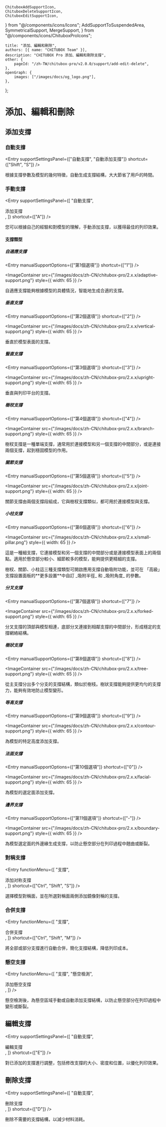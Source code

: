 	ChituboxAddSupportIcon,
	ChituboxDeleteSupportIcon,
	ChituboxEditSupportIcon,
} from "@/components/icons/Icons";
	AddSupportToSuspendedArea,
	SymmetricalSupport,
	MergeSupport,
} from "@/components/icons/ChituboxProIcons";

	title: "添加、編輯和刪除",
	authors: [{ name: "CHITUBOX Team" }],
	description: "CHITUBOX Pro 添加、編輯和刪除支撐",
	other: {
		pageId: "/zh-TW/chitubox-pro/v2.0.0/support/add-edit-delete",
	},
	openGraph: {
		images: ["/images/docs/og_logo.png"],
	},
};

# 添加、編輯和刪除

## 添加支撐

### 自動支撐

<Entry
	supportSettingsPanel={["自動支撐", "自動添加支撐"]}
	shortcut={["Shift", "S"]}
/>

根據支撐參數及模型的幾何特徵，自動生成支撐結構，大大節省了用戶的時間。

### 手動支撐

<Entry
	supportSettingsPanel={[
		"自動支撐",
		<div className="flex items-center gap-1">
			<ChituboxAddSupportIcon />
			添加支撐
		</div>,
	]}
	shortcut={["A"]}
/>

您可以根據自己的經驗和對模型的理解，手動添加支撐，以獲得最佳的列印效果。

#### 支撐類型

##### 自適應支撐

<Entry manualSupportOptions={["第1個選項"]} shortcut={["1"]} />

<ImageContainer
	src={"/images/docs/zh-CN/chitubox-pro/2.x.x/adaptive-support.png"}
	style={{ width: 65 }}
/>

自適應支撐能夠根據模型的具體情況，智能地生成合適的支撐。

##### 垂直支撐

<Entry manualSupportOptions={["第2個選項"]} shortcut={["2"]} />

<ImageContainer
	src={"/images/docs/zh-CN/chitubox-pro/2.x.x/vertical-support.png"}
	style={{ width: 65 }}
/>

垂直於模型表面的支撐。

##### 豎直支撐

<Entry manualSupportOptions={["第3個選項"]} shortcut={["3"]} />

<ImageContainer
	src={"/images/docs/zh-CN/chitubox-pro/2.x.x/upright-support.png"}
	style={{ width: 65 }}
/>

垂直與列印平台的支撐。

##### 樹杈支撐

<Entry manualSupportOptions={["第4個選項"]} shortcut={["4"]} />

<ImageContainer
	src={"/images/docs/zh-CN/chitubox-pro/2.x.x/branch-support.png"}
	style={{ width: 65 }}
/>

樹杈支撐是一種單端支撐，通常用於連接模型和另一個支撐的中間部分，或是連接兩個支撐，起到穩固模型的作用。

##### 關節支撐

<Entry manualSupportOptions={["第5個選項"]} shortcut={["5"]} />

<ImageContainer
	src={"/images/docs/zh-CN/chitubox-pro/2.x.x/joint-support.png"}
	style={{ width: 65 }}
/>

關節支撐由兩個支撐段組成，它與樹杈支撐類似，都可用於連接模型與支撐。

##### 小柱支撐

<Entry manualSupportOptions={["第6個選項"]} shortcut={["6"]} />

<ImageContainer
	src={"/images/docs/zh-CN/chitubox-pro/2.x.x/small-pillar.png"}
	style={{ width: 65 }}
/>

這是一種細支撐，它連接模型和另一個支撐的中間部分或是連接模型表面上的兩個點。適用於懸空部分較小、細節較多的模型，能夠提供更精細的支撐。

<Admonition type="tip" title="提示">
	樹杈、關節、小柱這三種支撐類型可開啟應用支撐自動吸附功能，並可在
	「高級」支撐設置面板的**更多設置**中自訂 _吸附半徑_ 和 _吸附角度_ 的參數。
</Admonition>

##### 分叉支撐

<Entry manualSupportOptions={["第7個選項"]} shortcut={["7"]} />

<ImageContainer
	src={"/images/docs/zh-CN/chitubox-pro/2.x.x/forked-support.png"}
	style={{ width: 65 }}
/>

分叉支撐的頂部與模型相連，底部分叉連接到相鄰支撐的中間部分，形成穩定的支撐網絡結構。

##### 樹狀支撐

<Entry manualSupportOptions={["第8個選項"]} shortcut={["8"]} />

<ImageContainer
	src={"/images/docs/zh-CN/chitubox-pro/2.x.x/tree-support.png"}
	style={{ width: 65 }}
/>

從主支撐分出多个分支的支撐結構，類似於樹枝。樹狀支撐能夠提供更均勻的支撐力，能夠有效地防止模型變形。

##### 等高支撐

<Entry manualSupportOptions={["第9個選項"]} shortcut={["9"]} />

<ImageContainer
	src={"/images/docs/zh-CN/chitubox-pro/2.x.x/contour-support.png"}
	style={{ width: 65 }}
/>

為模型的特定高度添加支撐。

##### 法面支撐

<Entry manualSupportOptions={["第10個選項"]} shortcut={["0"]} />

<ImageContainer
	src={"/images/docs/zh-CN/chitubox-pro/2.x.x/facial-support.png"}
	style={{ width: 65 }}
/>

為模型的選定面添加支撐。

##### 邊界支撐

<Entry manualSupportOptions={["第11個選項"]} shortcut={["-"]} />

<ImageContainer
	src={"/images/docs/zh-CN/chitubox-pro/2.x.x/boundary-support.png"}
	style={{ width: 65 }}
/>

為模型選定面的外邊緣生成支撐，以防止懸空部分在列印過程中翹曲或斷裂。

### 對稱支撐

<Entry
	functionMenu={[
		"支撐",
		<div className="flex items-center gap-1">
			<SymmetricalSupport />
			添加对称支撐
		</div>,
	]}
	shortcut={["Ctrl", "Shift", "S"]}
/>

選擇模型對稱面，並在所選對稱面兩側添加鏡像對稱的支撐。

### 合併支撐

<Entry
	functionMenu={[
		"支撐",
		<div className="flex items-center gap-1">
			<MergeSupport />
			合併支撐
		</div>,
	]}
	shortcut={["Ctrl", "Shift", "M"]}
/>

將全部或部分支撐進行自動合併，簡化支撐結構，降低列印成本。

### 懸空支撐

<Entry
	functionMenu={[
		"支撐",
		"懸空檢測",
		<div className="flex items-center gap-1">
			<AddSupportToSuspendedArea />
			添加懸空支撐
		</div>,
	]}
/>

<NextLink href="/zh-TW/chitubox-pro/latest/risk-detection#懸空檢測">懸空檢測</NextLink>後，為懸空區域手動或自動添加支撐結構，以防止懸空部分在列印過程中變形或斷裂。

## 編輯支撐

<Entry
	supportSettingsPanel={[
		"自動支撐",
		<div className="flex items-center gap-1">
			<ChituboxEditSupportIcon />
			編輯支撐
		</div>,
	]}
	shortcut={["E"]}
/>

對已添加的支撐進行調整，包括修改支撐的大小、密度和位置，以優化列印效果。

## 刪除支撐

<Entry
	supportSettingsPanel={[
		"自動支撐",
		<div className="flex items-center gap-1">
			<ChituboxDeleteSupportIcon />
			刪除支撐
		</div>,
	]}
	shortcut={["D"]}
/>

刪除不需要的支撐結構，以減少材料消耗。
